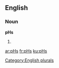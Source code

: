 ==English==

===Noun===
'''pHs'''

# {{plural of|[[pH]]}}

[[Category:English plurals]]

[[ar:pHs]]
[[fr:pHs]]
[[ku:pHs]]
